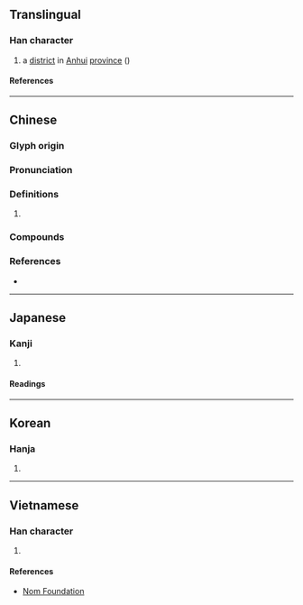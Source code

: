 {{character info/new}}
==Translingual==

===Han character===
{{Han char|rn=85|rad=水|as=10|sn=13|four=38194|canj=ENLD|ids=⿰氵除}}

# a [[district]] in [[Anhui]] [[province]] ({{w|Chuzhou}})

====References====
{{Han ref|kx=0641.240|dkj=18002|dj=1049.030|hdz=31691.030|uh=6EC1}}

----

==Chinese==
{{zh-forms}}

===Glyph origin===
{{Han etym}}

===Pronunciation===
{{zh-pron
|m=chú
|c=ceoi4,cyu4
|mc=y
|oc=y
|cat=
}}

===Definitions===
{{zh-hanzi}}

# {{rfdef|zh}}

===Compounds===
{{zh-der|滁河|滁州}}

===References===
* {{R:yue:mfccd}}

----

==Japanese==

===Kanji===
{{ja-kanji|grade=|rs=水10}}

# {{defn|lang=ja|sort=水10}}

====Readings====
{{ja-readings
|on=ちょ, じょ
}}

----

==Korean==

===Hanja===
{{ko-hanja|저}}

# {{defn|lang=ko|sort=水10}}

----

==Vietnamese==

===Han character===
{{vi-readings|rs=水10|reading=sờ}}

# {{defn|lang=vi|sort=水10}}

====References====
*[http://nomfoundation.org/common/nom_details.php?codepoint=6ec1 Nom Foundation]